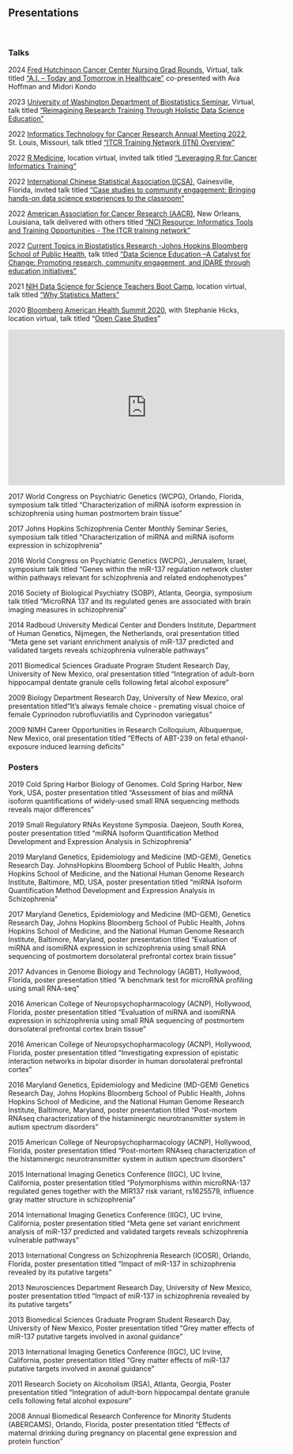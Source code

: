 ###
###
&nbsp;
&nbsp;
&nbsp;
&nbsp;
&nbsp;


## Presentations {.tabset .tabset-fade}
&nbsp;


### Talks

2024 [Fred Hutchinson Cancer Center Nursing Grad Rounds](https://www.fredhutch.org/en/about/careers/nursing-at-fred-hutch.html), Virtual, talk titled ["A.I. – Today and Tomorrow in Healthcare"](https://docs.google.com/presentation/d/1bj_ZGqnYoCYGJ1g3sc0uWISH08vQC64Qgp6H0sJxdug/edit?usp=sharing) co-presented with Ava Hoffman and Midori Kondo

2023 [University of Washington Department of Biostatistics Seminar](https://www.biostat.washington.edu/), Virtual, talk titled ["Reimagining Research Training Through Holistic Data Science Education"](https://docs.google.com/presentation/d/1ydwawEhVnJoIqr4wejmxEcwU5O2ba7SvQq2B_WlR628/edit?usp=sharing)

2022 [Informatics Technology for Cancer Research Annual Meeting 2022](https://itcr2022.org/), St. Louis, Missouri, talk titled ["ITCR Training Network (ITN) Overview"](https://docs.google.com/presentation/d/1p-Mmo6mhyZVjS6ta2uZ9xqBYSPETeyiXJIC3QFkwMT4/edit?usp=sharing)

2022 [R Medicine](https://events.linuxfoundation.org/r-medicine/), location virtual, invited talk titled ["Leveraging R for Cancer Informatics Training"](https://docs.google.com/presentation/d/15_J0CFpA22lRk2P_33CtXiYGU7tZf1fkf_OHhRHvgXc/edit?usp=sharing)

2022 [International Chinese Statistical Association (ICSA)](https://www.icsa.org/), Gainesville, Florida, invited talk titled ["Case studies to community engagement: Bringing hands-on data science experiences to the classroom"](https://docs.google.com/presentation/d/1rN1oNZ-On4vuPanktF-HVQcS_Fr3mSqKu6pcxfwsgJI/edit?usp=sharing)

2022 [American Association for Cancer Research (AACR)](https://www.aacr.org/meeting/aacr-annual-meeting-2022/), New Orleans, Louisiana, talk delivered with others titled ["NCI Resource: Informatics Tools and Training Opportunities
- The ITCR training network"](https://docs.google.com/presentation/d/1awxpi6dWtjc2luusgZguIZsIYxkl4LAfXHqGJ5gs08k/edit?usp=sharing) 

2022 [Current Topics in Biostatistics Research -Johns Hopkins Bloomberg School of Public Health](https://www.jhsph.edu/courses/course/33632/2021/140.860.01/current-topics-in-biostatistics-research), talk titled ["Data Science Education –A Catalyst for Change: Promoting research, community engagement, and IDARE through education initiatives"](https://docs.google.com/presentation/d/1FOIxB-pK6n24wUNSQ_yHFUGQBQP9zAUQrYAJnqh1o9c/edit#slide=id.p)

2021 [NIH Data Science for Science Teachers Boot Camp](https://datascience.nih.gov/data-science-science-teachers-boot-camp), location virtual, talk titled ["Why Statistics Matters"](https://docs.google.com/presentation/d/1BljMC9zBp4vqqk47ecJ-cHe_6lAzqUim6IzLUoFuuKU/edit?usp=sharing)

2020  [Bloomberg American Health Summit 2020](https://americanhealth.jhu.edu/2020-bloomberg-american-health-summit), with Stephanie Hicks, location virtual, talk titled "[Open Case Studies](https://docs.google.com/presentation/d/18jymRcaW2eh6cNmN6HbazaTg8OJFToQ28kvIpeN4CGg/edit?usp=sharing)" 

<p align="center"><iframe width="560" height="315" src="https://www.youtube.com/embed/T1B5q6jdP6U" frameborder="0" allow="accelerometer; autoplay; clipboard-write; encrypted-media; gyroscope; picture-in-picture" allowfullscreen></iframe></p>

2017 	World Congress on Psychiatric Genetics (WCPG), Orlando, Florida, symposium talk titled “Characterization of miRNA isoform expression in schizophrenia using human postmortem brain tissue”
 
2017 	Johns Hopkins Schizophrenia Center Monthly Seminar Series, symposium talk titled “Characterization of miRNA and miRNA isoform expression in schizophrenia”

2016 	World Congress on Psychiatric Genetics (WCPG), Jerusalem, Israel, symposium talk titled “Genes within the miR-137 regulation network cluster within pathways relevant for schizophrenia and related endophenotypes”

2016 	Society of Biological Psychiatry (SOBP), Atlanta, Georgia, symposium talk titled “MicroRNA 137 and its regulated genes are associated with brain imaging measures in schizophrenia”

2014	Radboud University Medical Center and Donders Institute, Department of Human Genetics, Nijmegen, the Netherlands, oral presentation titled “Meta gene set variant enrichment analysis of miR-137 predicted and validated targets reveals schizophrenia vulnerable pathways”

2011	Biomedical Sciences Graduate Program Student Research Day, University of New Mexico, oral presentation titled “Integration of adult-born hippocampal dentate granule cells following fetal alcohol exposure”

2009	Biology Department Research Day, University of New Mexico, oral presentation titled“It’s always female choice - premating visual choice of female Cyprinodon rubrofluviatilis and Cyprinodon variegatus”

2009	NIMH Career Opportunities in Research Colloquium, Albuquerque, New Mexico, oral presentation titled “Effects of ABT-239 on fetal ethanol-exposure induced learning deficits”

### Posters

2019    Cold Spring Harbor Biology of Genomes. Cold Spring Harbor, New York, USA, poster presentation titled "Assessment of bias and miRNA isoform quantifications of widely-used small RNA sequencing methods reveals major differences"

2019    Small Regulatory RNAs Keystone Symposia. Daejeon, South Korea, poster presentation titled "miRNA Isoform Quantification Method Development and Expression Analysis in Schizophrenia"

2019    Maryland Genetics, Epidemiology and Medicine (MD-GEM), Genetics Research Day. JohnsHopkins Bloomberg School of Public Health, Johns Hopkins School of Medicine, and the National Human Genome Research Institute, Baltimore, MD, USA, poster presentation titled "miRNA Isoform Quantification Method Development and Expression Analysis in Schizophrenia"

2017 	Maryland Genetics, Epidemiology and Medicine (MD-GEM), Genetics Research Day, Johns Hopkins Bloomberg School of Public Health, Johns Hopkins School of Medicine, and the National Human Genome Research Institute, Baltimore, Maryland, poster presentation titled “Evaluation of miRNA and isomiRNA expression in schizophrenia using small RNA            sequencing of postmortem dorsolateral prefrontal cortex brain tissue”

2017 	Advances in Genome Biology and Technology (AGBT), Hollywood, Florida, poster presentation titled “A benchmark test for microRNA profiling using small RNA-seq”

2016 	American College of Neuropsychopharmacology (ACNP), Hollywood, Florida, poster presentation titled “Evaluation of miRNA and isomiRNA expression in schizophrenia using small RNA sequencing of postmortem dorsolateral prefrontal cortex brain tissue”

2016 	American College of Neuropsychopharmacology (ACNP), Hollywood, Florida, poster presentation titled “Investigating expression of epistatic interaction networks in bipolar disorder in human dorsolateral prefrontal cortex”

2016 	Maryland Genetics, Epidemiology and Medicine (MD-GEM) Genetics Research Day, Johns Hopkins Bloomberg School of Public Health, Johns Hopkins School of Medicine, and the  National Human Genome Research Institute, Baltimore, Maryland, poster presentation titled “Post-mortem RNAseq characterization of the histaminergic neurotransmitter system in autism spectrum disorders”

2015 	American College of Neuropsychopharmacology (ACNP), Hollywood, Florida, poster presentation titled “Post-mortem RNAseq characterization of the histaminergic neurotransmitter system in autism spectrum disorders”

2015 	International Imaging Genetics Conference (IIGC), UC Irvine, California, poster presentation titled “Polymorphisms within microRNA-137 regulated genes together with the  MIR137 risk variant, rs1625579, influence gray matter structure in schizophrenia”

2014 	International Imaging Genetics Conference (IIGC), UC Irvine, California, poster presentation titled “Meta gene set variant enrichment analysis of miR-137 predicted and validated targets reveals schizophrenia vulnerable pathways”

2013	International Congress on Schizophrenia Research (ICOSR), Orlando, Florida, poster presentation titled “Impact of miR-137 in schizophrenia revealed by its putative  targets”

2013	Neurosciences Department Research Day, University of New Mexico, poster presentation titled “Impact of miR-137 in schizophrenia revealed by its putative targets”

2013 	Biomedical Sciences Graduate Program Student Research Day, University of New Mexico, Poster presentation titled “Grey matter effects of miR-137 putative targets involved in axonal guidance”

2013 	International Imaging Genetics Conference (IIGC), UC Irvine, California, poster presentation titled “Grey matter effects of miR-137 putative targets involved in axonal guidance”

2011	Research Society on Alcoholism (RSA), Atlanta, Georgia, Poster presentation titled
        “Integration of adult-born hippocampal dentate granule cells following fetal alcohol exposure”

2008	Annual Biomedical Research Conference for Minority Students (ABERCAMS), Orlando, Florida, poster presentation titled “Effects of maternal drinking during pregnancy on  placental gene expression and protein function” 

